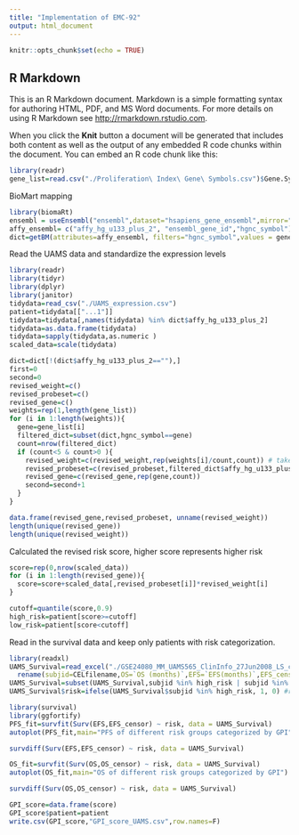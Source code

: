 ```yaml
---
title: "Implementation of EMC-92"
output: html_document
---
```


```r
knitr::opts_chunk$set(echo = TRUE)
```

## R Markdown

This is an R Markdown document. Markdown is a simple formatting syntax for authoring HTML, PDF, and MS Word documents. For more details on using R Markdown see <http://rmarkdown.rstudio.com>.

When you click the **Knit** button a document will be generated that includes both content as well as the output of any embedded R code chunks within the document. You can embed an R code chunk like this:


```r
library(readr)
gene_list=read.csv("./Proliferation\ Index\ Gene\ Symbols.csv")$Gene.Symbol
```

BioMart mapping
```r
library(biomaRt) 
ensembl = useEnsembl("ensembl",dataset="hsapiens_gene_ensembl",mirror="www") 
affy_ensembl= c("affy_hg_u133_plus_2", "ensembl_gene_id","hgnc_symbol")
dict=getBM(attributes=affy_ensembl, filters="hgnc_symbol",values = gene_list, mart = ensembl)
```

Read the UAMS data and standardize the expression levels
```r
library(readr)
library(tidyr)
library(dplyr)
library(janitor)
tidydata=read_csv("./UAMS_expression.csv")
patient=tidydata[["...1"]]
tidydata=tidydata[,names(tidydata) %in% dict$affy_hg_u133_plus_2]
tidydata=as.data.frame(tidydata)
tidydata=sapply(tidydata,as.numeric )
scaled_data=scale(tidydata)
```

```r
dict=dict[!(dict$affy_hg_u133_plus_2==""),]
first=0
second=0
revised_weight=c()
revised_probeset=c()
revised_gene=c()
weights=rep(1,length(gene_list))
for (i in 1:length(weights)){
  gene=gene_list[i]
  filtered_dict=subset(dict,hgnc_symbol==gene)
  count=nrow(filtered_dict)
  if (count<5 & count>0 ){
    revised_weight=c(revised_weight,rep(weights[i]/count,count)) # take the average of multiple probeset genes mapping to the same probe set
    revised_probeset=c(revised_probeset,filtered_dict$affy_hg_u133_plus_2)
    revised_gene=c(revised_gene,rep(gene,count))
    second=second+1
  }
}
```

```r
data.frame(revised_gene,revised_probeset, unname(revised_weight))
length(unique(revised_gene))
length(unique(revised_weight))
```

Calculated the revised risk score, higher score represents higher risk
```r
score=rep(0,nrow(scaled_data))
for (i in 1:length(revised_gene)){
  score=score+scaled_data[,revised_probeset[i]]*revised_weight[i]
}
```

```r
cutoff=quantile(score,0.9)
high_risk=patient[score>=cutoff]
low_risk=patient[score<cutoff]
```

Read in the survival data and keep only patients with risk categorization.
```r
library(readxl)
UAMS_Survival=read_excel("./GSE24080_MM_UAMS565_ClinInfo_27Jun2008_LS_clean.xls")%>%
  rename(subjid=CELfilename,OS=`OS (months)`,EFS=`EFS(months)`,EFS_censor=`EFS-censor`,OS_censor=`OS-censor`)
UAMS_Survival=subset(UAMS_Survival,subjid %in% high_risk | subjid %in% low_risk)
UAMS_Survival$risk=ifelse(UAMS_Survival$subjid %in% high_risk, 1, 0) #risk=1 represents high risk
```

```r
library(survival)
library(ggfortify)
PFS_fit=survfit(Surv(EFS,EFS_censor) ~ risk, data = UAMS_Survival)
autoplot(PFS_fit,main="PFS of different risk groups categorized by GPI")
```
```r
survdiff(Surv(EFS,EFS_censor) ~ risk, data = UAMS_Survival)
```

```r
OS_fit=survfit(Surv(OS,OS_censor) ~ risk, data = UAMS_Survival)
autoplot(OS_fit,main="OS of different risk groups categorized by GPI")
```
```r
survdiff(Surv(OS,OS_censor) ~ risk, data = UAMS_Survival)
```

```r
GPI_score=data.frame(score)
GPI_score$patient=patient
write.csv(GPI_score,"GPI_score_UAMS.csv",row.names=F)
```